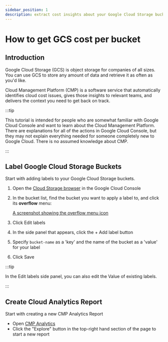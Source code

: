 ```yaml
---
sidebar_position: 1
description: extract cost insights about your Google Cloud Storage buckets
---
```


# How to get GCS cost per bucket

## Introduction

Google Cloud Storage (GCS) is object storage for companies of all sizes. You can use GCS to store any amount of data and retrieve it as often as you'd like.

Cloud Management Platform (CMP) is a software service that automatically identifies cloud cost issues, gives those insights to relevant teams, and delivers the context you need to get back on track.

:::tip

This tutorial is intended for people who are somewhat familiar with Google Cloud Console and want to learn about the Cloud Management Platform. There are explanations for all of the actions in Google Cloud Console, but they may not explain everything needed for someone completely new to Google Cloud. There is no assumed knowledge about CMP.

:::

## Label Google Cloud Storage Buckets

Start with adding labels to your Google Cloud Storage buckets.

1. Open the [Cloud Storage browser](https://console.cloud.google.com/storage/browser) in the Google Cloud Console
2. In the bucket list, find the bucket you want to apply a label to, and click its **overflow** menu:

   [A screenshot showing the overflow menu icon](../assets/gcp-overflow-menu-icon.png)

3. Click Edit labels
4. In the side panel that appears, click the + Add label button
5. Specify `bucket-name` as a 'key' and the name of the bucket as a 'value' for your label
6. Click Save

:::tip

In the Edit labels side panel, you can also edit the Value of existing labels.

:::

## Create Cloud Analytics Report

Start with creating a new CMP Analytics Report

- Open [CMP Analytics](https://app.doit-intl.com/analytics)
- Click the "Explore" button in the top-right hand section of the page to start a new report
